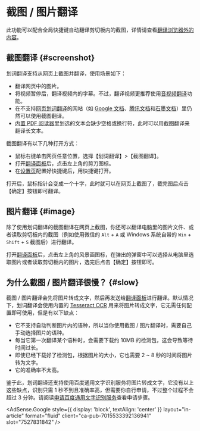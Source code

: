 
# 截图 / 图片翻译

此功能可以配合全局快捷键自动翻译剪切板内的截图，详情请查看[翻译浏览器外的内容](extra.mdx)。

## 截图翻译 {#screenshot}

划词翻译支持从网页上截图并翻译，使用场景如下：

- 翻译网页中的图片。
- 将视频暂停后，翻译视频内的字幕。不过，翻译视频更推荐使用[音视频翻译](video.mdx)功能。
- 在不支持[网页划词翻译](cross.mdx)的网站（如 [Google 文档](https://docs.google.com/)、[腾讯文档](https://docs.qq.com/)和[石墨文档](https://shimo.im/)）里仍然可以使用截图翻译。
- [内置 PDF 阅读器](pdf.mdx)里划选的文本会缺少空格或换行符，此时可以用截图翻译来翻译长文本。

截图翻译有以下几种打开方式：

- 鼠标右键单击网页任意位置，选择【划词翻译】>【截图翻译】。
- 打开[翻译面板](panel.mdx)后，点击左上角的剪刀图标。
- 在[设置页](options.mdx)配置好快捷键后，用快捷键打开。

打开后，鼠标指针会变成一个十字，此时就可以在网页上截图了，截完图后点击【确定】按钮即可翻译。

## 图片翻译 {#image}

除了使用划词翻译的截图翻译在网页上截图，你还可以翻译电脑里的图片文件、或者读取剪切板内的截图（例如使用微信的 `Alt` + `A` 或 Windows 系统自带的 `Win` + `Shift` + `S` 截图后）进行翻译。

打开[翻译面板](panel.mdx)后，点击左上角的风景画图标，在弹出的弹窗中可以选择从电脑里选取图片或者读取剪切板内的图片，选完后点击【确定】按钮即可。

## 为什么截图 / 图片翻译很慢？ {#slow}

截图 / 图片翻译会先将图片转成文字，然后再发送给[翻译面板](panel.mdx)进行翻译。默认情况下，划词翻译会使用内置的 [Tesseract OCR](https://tesseract-ocr.github.io/) 用来将图片转成文字，它无需任何配置即可使用，但是有以下缺点：

- 它不支持自动判断图片内的语种，所以当你使用截图 / 图片翻译时，需要自己手动选择图片的语种。
- 每当它第一次翻译某个语种时，会需要下载约 10MB 的检测包，这会导致等待时间过长。
- 即使已经下载好了检测包，根据图片的大小，它也需要 2 ~ 8 秒的时间将图片转为文字。
- 它的准确率不太高。

鉴于此，划词翻译还支持使用百度通用文字识别服务将图片转成文字，它没有以上这些缺点，识别只需 1 秒不到且准确率高，但需要你自行申请，不过整个过程不会超过 3 分钟。请阅读[申请百度通用文字识别服务](../services/baidu-ocr.mdx)查看申请步骤。

<AdSense.Google
  style={{ display: 'block', textAlign: 'center' }}
  layout="in-article"
  format="fluid"
  client="ca-pub-7015533392136941"
  slot="7527831842"
/>
